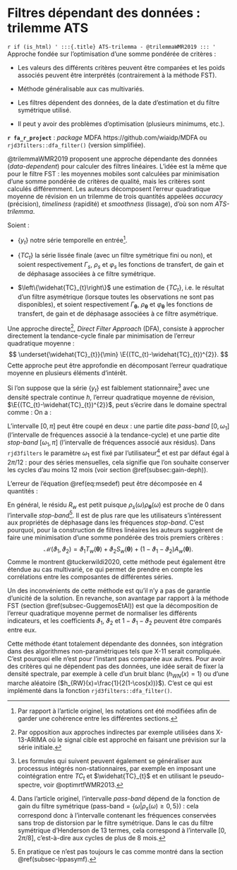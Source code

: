 # Filtres dépendant des données : trilemme ATS {#sec-WildiMcLeroy}


:::: {.summary_box data-latex="{ATS-trilemma -- Wildi et McElroy (2019)}"}
`r if (is_html) '
:::{.title}
ATS-trilemma - @trilemmaWMR2019
:::
'`
Approche fondée sur l'optimisation d'une somme pondérée de critères :

- Les valeurs des différents critères peuvent être comparées et les poids associés peuvent être interprétés (contrairement à la méthode FST).

- Méthode généralisable aux cas multivariés.

- Les filtres dépendent des données, de la date d'estimation et du filtre symétrique utilisé.

- Il peut y avoir des problèmes d'optimisation (plusieurs minimums, etc.).

**`r fa_r_project`** : *package* MDFA https://github.com/wiaidp/MDFA ou `rjd3filters::dfa_filter()` (version simplifiée).
::::

@trilemmaWMR2019 proposent une approche dépendante des données (*data-dependent*) pour calculer des filtres linéaires.
L'idée est la même que pour le filtre FST : les moyennes mobiles sont calculées par minimisation d'une somme pondérée de critères de qualité, mais les critères sont calculés différemment.
Les auteurs décomposent l'erreur quadratique moyenne de révision en un trilemme de trois quantités appelées *accuracy* (précision), *timeliness* (rapidité) et *smoothness* (lissage), d'où son nom *ATS-trilemma*.

Soient :

- $\left\{ y_{t}\right\}$ notre série temporelle en entrée^[
Par rapport à l'article originel, les notations ont été modifiées afin de garder une cohérence entre les différentes sections.
].

- $\left\{TC_{t}\right\}$ la série lissée finale (avec un filtre symétrique fini ou non), et soient respectivement $\Gamma_s$, $\rho_s$ et $\varphi_s$ les fonctions de transfert, de gain et de déphasage associées à ce filtre symétrique.

- $\left\{\widehat{TC}_{t}\right\}$ une estimation de $\left\{TC_{t}\right\}$, i.e. le résultat d'un filtre asymétrique (lorsque toutes les observations ne sont pas disponibles), et soient respectivement $\Gamma_{\boldsymbol\theta}$, $\rho_{\boldsymbol\theta}$ et $\varphi_{\boldsymbol\theta}$ les fonctions de transfert, de gain et de déphasage associées à ce filtre asymétrique.

Une approche directe^[Par opposition aux approches indirectes par exemple utilisées dans X-13-ARIMA où le signal cible est approché en faisant une prévision sur la série initiale.], *Direct Filter Approach* (DFA), consiste à approcher directement la tendance-cycle finale par minimisation de l'erreur quadratique moyenne :
$$
\underset{\widehat{TC}_{t}}{\min} \E{(TC_{t}-\widehat{TC}_{t})^{2}}.
$$
Cette approche peut être approfondie en décomposant l'erreur quadratique moyenne en plusieurs éléments d'intérêt.

Si l'on suppose que la série $\left\{ y_{t}\right\}$ est faiblement stationnaire^[
Les formules qui suivent peuvent également se généraliser aux processus intégrés non-stationnaires, par exemple en imposant une cointégration entre $TC_t$ et $\widehat{TC}_{t}$ et en utilisant le pseudo-spectre, voir @optimrtfWMR2013.
] avec une densité spectrale continue $h$, l'erreur quadratique moyenne de révision, $\E{(TC_{t}-\widehat{TC}_{t})^{2}}$, peut s'écrire dans le domaine spectral comme :
\begin{align}
\E{(TC_{t}-\widehat{TC}_{t})^{2}}&=\frac{1}{2\pi}\int_{-\pi}^{\pi}\left|\Gamma_s(\omega)-{\Gamma_{\boldsymbol\theta}}(\omega)\right|^{2}h(\omega)\ud\omega\nonumber\\
 & =\frac{1}{2\pi}\times2\times\int_{0}^{\pi}\left|\Gamma_s(\omega)-{\Gamma_{\boldsymbol\theta}}(\omega)\right|^{2}h(\omega)\ud\omega.
(\#eq:msedef)
\end{align}
On a :
\begin{align}
\left|\Gamma_s(\omega)-\Gamma_{\boldsymbol\theta}(\omega)\right|^{2} & =\rho_s(\omega)^{2}+\rho_{\boldsymbol\theta}(\omega)^{2}+2\rho_s(\omega)\rho_{\boldsymbol\theta}(\omega)\left(1-\cos(\varphi_s(\omega)-\varphi_{\boldsymbol\theta}(\omega)\right) \nonumber\\
 & =\left(\rho_s(\omega)-\rho_{\boldsymbol\theta}(\omega)\right)^{2}+4\rho_s(\omega)\rho_{\boldsymbol\theta}(\omega)\sin^{2}\left(\frac{\varphi_s(\omega)-\varphi_{\boldsymbol\theta}(\omega)}{2}\right).
 (\#eq:msedecomp)
\end{align}

L'intervalle $[0,\pi]$ peut être coupé en deux : une partie dite *pass-band* $[0,\omega_1]$ (l'intervalle de fréquences associé à la tendance-cycle) et une partie dite *stop-band* $[\omega_1,\pi]$ (l'intervalle de fréquences associé aux résidus).
Dans `rjd3filters` le paramètre $\omega_1$ est fixé par l'utilisateur^[
Dans l'article originel, l'intervalle *pass-band* dépend de la fonction de gain du filtre symétrique (pass-band$=\{\omega |\rho_s(\omega)\geq 0,5\}$) : cela correspond donc à l'intervalle contenant les fréquences conservées sans trop de distorsion par le filtre symétrique. 
Dans le cas du filtre symétrique d'Henderson de 13 termes, cela correspond à l'intervalle $[0, 2\pi/8]$, c'est-à-dire aux cycles de plus de 8 mois.
] et est par défaut égal à $2\pi/12$ : pour des séries mensuelles, cela signifie que l'on souhaite conserver les cycles d'au moins 12 mois (voir section \@ref(subsec:gain-deph)).

L'erreur de l'équation \@ref(eq:msedef) peut être décomposée en 4 quantités :
\begin{align*}
Accuracy =A_w(\boldsymbol\theta)&= 2\int_0^{\omega_1}\left(\rho_s(\omega)-\rho_{\boldsymbol\theta}(\omega)\right)^{2}h(\omega)\ud\omega,\\
Timeliness =T_w(\boldsymbol\theta)&= 8\int_0^{\omega_1}\rho_s(\omega)\rho_{\boldsymbol\theta}(\omega)\sin^{2}\left(\frac{\varphi_{\boldsymbol\theta}(\omega)}{2}\right)h(\omega)\ud\omega,\\
Smoothness =S_w(\boldsymbol\theta)&= 2\int_{\omega_1}^\pi\left(\rho_s(\omega)-\rho_{\boldsymbol\theta}(\omega)\right)^{2}h(\omega)\ud\omega,\\
Residual =R_w(\boldsymbol\theta)&= 8\int_{\omega_1}^\pi\rho_s(\omega)\rho_{\boldsymbol\theta}(\omega)\sin^{2}\left(\frac{\varphi_{\boldsymbol\theta}(\omega)}{2}\right)h(\omega)\ud\omega.\\
\end{align*}


En général, le résidu $R_w$ est petit puisque $\rho_s(\omega)\rho_{\boldsymbol\theta}(\omega)$ est proche de 0 dans l'intervalle *stop-band*^[
En pratique ce n'est pas toujours le cas comme montré dans la section \@ref(subsec-lppasymf).
]. 
Il est de plus rare que les utilisateurs s'intéressent aux propriétés de déphasage dans les fréquences *stop-band*.
C'est pourquoi, pour la construction de filtres linéaires les auteurs suggèrent de faire une minimisation d'une somme pondérée des trois premiers critères :
$$
\mathcal{M}(\vartheta_{1},\vartheta_{2})=\vartheta_{1}T_w(\boldsymbol\theta)+\vartheta_{2}S_w(\boldsymbol\theta)+(1-\vartheta_{1}-\vartheta_{2})A_w(\boldsymbol\theta).
$$
Comme le montrent @tuckerwildi2020, cette méthode peut également être étendue au cas multivarié, ce qui permet de prendre en compte les corrélations entre les composantes de différentes séries.

Un des inconvénients de cette méthode est qu'il n'y a pas de garantie d'unicité de la solution.
En revanche, son avantage par rapport à la méthode FST (section \@ref(subsec-GuggemosEtAl)) est que la décomposition de l'erreur quadratique moyenne permet de normaliser les différents indicateurs, et les coefficients $\vartheta_{1}$, $\vartheta_{2}$ et $1-\vartheta_{1}-\vartheta_{2}$ peuvent être comparés entre eux.



Cette méthode étant totalement dépendante des données, son intégration dans des algorithmes non-paramétriques tels que X-11 serait compliquée. 
C'est pourquoi elle n'est pour l'instant pas comparée aux autres.
Pour avoir des critères qui ne dépendent pas des données, une idée serait de fixer la densité spectrale, par exemple à celle d'un bruit blanc ($h_{WN}(x)=1$) ou d'une marche aléatoire ($h_{RW}(x)=\frac{1}{2(1-\cos(x))}$). 
C'est ce qui est implémenté dans la fonction `rjd3filters::dfa_filter()`.


